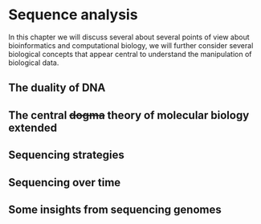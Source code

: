 #  Sequence analysis {#sec-intro-sequencing}

In this chapter we will discuss several about several points of view about bioinformatics and computational biology, we will further consider several biological concepts that appear central to understand the manipulation of biological data.

## The duality of DNA

## The central ~~dogma~~ theory of molecular biology extended

## Sequencing strategies

## Sequencing over time

## Some insights from sequencing genomes